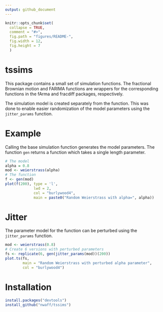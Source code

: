 ```yaml
---
output: github_document
---
```


<!-- README.md is generated from README.Rmd. Please edit that file -->

```r
knitr::opts_chunk$set(
  collapse = TRUE,
  comment = "#>",
  fig.path = "figures/README-", 
  fig.width = 12, 
  fig.height = 7
  )

```

# tssims 

This package contains a small set of simulation functions. The fractional Brownian motion and FARIMA functions are wrappers for the corresponding functions in the fArma and fracdiff packages, respectively. 

The simulation model is created separately from the function. This was done to enable easier randomization of the model parameters using the `jitter_params` function.

# Example 
Calling the base simulation function generates the model parameters. The function `gen` returns a function which takes a single length parameter.

```r
# The model
alpha = 0.8
mod <- weierstrass(alpha)
# The function
f <- gen(mod)
plot(f(200), type = 'l', 
             lwd = 2, 
             col = "burlywood4", 
             main = paste0("Random Weierstrass with alpha=", alpha))
```

# Jitter 

The parameter model for the function can be perturbed using the `jitter_params` function. 

```r
mod <- weierstrass(0.8)
# Create 6 versions with perturbed parameters
fs <- replicate(6, gen(jitter_params(mod))(200))
plot.ts(fs, 
        main = "Random Weierstrass with perturbed alpha parameter",
        col = "burlywood4")
```


# Installation 

```r
install.packages("devtools") 
install_github("nwaff/tssims")
```


